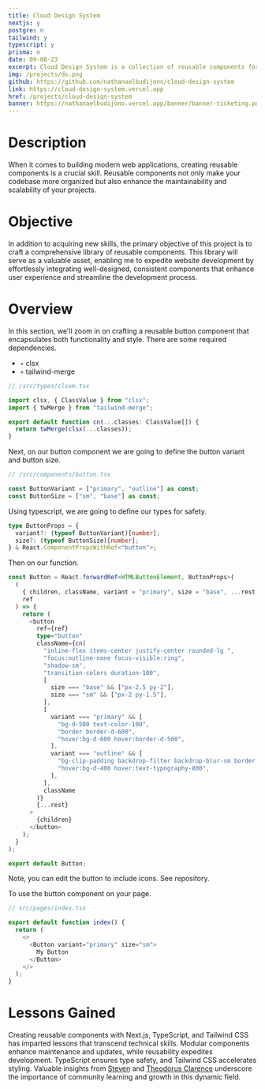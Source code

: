 ```yaml
---
title: Cloud Design System
nextjs: y
postgre: n
tailwind: y
typescript: y
prisma: n
date: 09-08-23
excerpt: Cloud Design System is a collection of reusable components for faster development.
img: /projects/ds.png
github: https://github.com/nathanaelbudijono/cloud-design-system
link: https://cloud-design-system.vercel.app
href: /projects/cloud-design-system
banner: https://nathanaelbudijono.vercel.app/banner/banner-ticketing.png
---
```


# Description

When it comes to building modern web applications, creating reusable components is a crucial skill. Reusable components not only make your codebase more organized but also enhance the maintainability and scalability of your projects.

# Objective

In addition to acquiring new skills, the primary objective of this project is to craft a comprehensive library of reusable components. This library will serve as a valuable asset, enabling me to expedite website development by effortlessly integrating well-designed, consistent components that enhance user experience and streamline the development process.

# Overview

In this section, we'll zoom in on crafting a reusable button component that encapsulates both functionality and style. There are some required dependencies.

- ◦ clsx
- ◦ tailwind-merge

<Copy />

```ts
// /src/types/clsxm.tsx

import clsx, { ClassValue } from "clsx";
import { twMerge } from "tailwind-merge";

export default function cn(...classes: ClassValue[]) {
  return twMerge(clsx(...classes));
}
```

Next, on our button component we are going to define the button variant and button size.

<Copy />

```js
// /src/components/button.tsx

const ButtonVariant = ["primary", "outline"] as const;
const ButtonSize = ["sm", "base"] as const;
```

Using typescript, we are going to define our types for safety.

<Copy />

```ts
type ButtonProps = {
  variant?: (typeof ButtonVariant)[number];
  size?: (typeof ButtonSize)[number];
} & React.ComponentPropsWithRef<"button">;
```

Then on our function.

<Copy />

```ts
const Button = React.forwardRef<HTMLButtonElement, ButtonProps>(
  (
    { children, className, variant = "primary", size = "base", ...rest },
    ref
  ) => {
    return (
      <button
        ref={ref}
        type="button"
        className={cn(
          "inline-flex items-center justify-center rounded-lg ",
          "focus:outline-none focus-visible:ring",
          "shadow-sm",
          "transition-colors duration-100",
          [
            size === "base" && ["px-2.5 py-2"],
            size === "sm" && ["px-2 py-1.5"],
          ],
          [
            variant === "primary" && [
              "bg-d-500 text-color-100",
              "border border-d-600",
              "hover:bg-d-600 hover:border-d-500",
            ],
            variant === "outline" && [
              "bg-clip-padding backdrop-filter backdrop-blur-sm border border-d-400 text-color-100",
              "hover:bg-d-400 hover:text-typography-800",
            ],
          ],
          className
        )}
        {...rest}
      >
        {children}
      </button>
    );
  }
);

export default Button;
```

Note, you can edit the button to include icons. See repository.

To use the button component on your page.

<Copy />

```ts
// src/pages/index.tsx

export default function index() {
  return (
    <>
      <Button variant="primary" size="sm">
        My Button
      </Button>
    </>
  );
}
```

# Lessons Gained

Creating reusable components with Next.js, TypeScript, and Tailwind CSS has imparted lessons that transcend technical skills. Modular components enhance maintenance and updates, while reusability expedites development. TypeScript ensures type safety, and Tailwind CSS accelerates styling. Valuable insights from [Steven](https://steven2801.vercel.app) and [Theodorus Clarence](https://theodorusclarence.com) underscore the importance of community learning and growth in this dynamic field.

